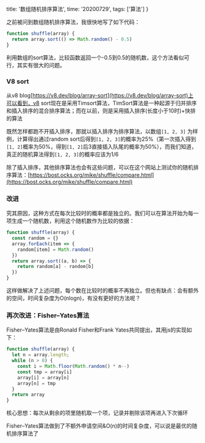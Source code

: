 
  title: '数组随机排序算法',
  time: '20200729',
  tags: ['算法']
}

之前被问到数组随机排序算法，我很快地写了如下代码：

```js
function shuffle(array) {
  return array.sort(() => Math.random() - 0.5)
}
```

利用数组的sort算法，比较函数返回一个-0.5到0.5的随机数，这个方法看似可行，其实有很大的问题。

### V8 sort

从v8 blog[https://v8.dev/blog/array-sort](https://v8.dev/blog/array-sort)上可以看到，v8 sort现在是采用Timsort算法，TimSort算法是一种起源于归并排序和插入排序的混合排序算法；而在以前，则是采用插入排序(长度小于10时)+快排的算法

既然怎样都跑不开插入排序，那就以插入排序为排序算法，以数组`[1, 2, 3]` 为样例，计算得出通过random sort后得到`[1, 2, 3]`的概率为25%（第一次插入得到`[1, 2]`概率为50%，得到`[1, 2]`后3直接插入队尾的概率为50%），而我们知道，真正的随机算法得到`[1, 2, 3]`的概率应该为1/6

除了插入排序，其他排序算法也会有这些问题，可以在这个网站上测试你的随机排序算法：[https://bost.ocks.org/mike/shuffle/compare.html](https://bost.ocks.org/mike/shuffle/compare.html)

### 改进

究其原因，这种方式在每次比较时的概率都是独立的。我们可以在算法开始为每一项生成一个随机数，利用这个随机数作为比较的依据：

```js
function shuffle(array) {
  const random = {}
  array.forEach(item => {
    random[item] = Math.random()
  })
  return array.sort((a, b) => {
    return random[a] - random[b]
  })
}
```

这样做解决了上述问题，每个数在比较时的概率不再独立。但也有缺点：会有额外的空间，时间复杂度为O(nlogn)，有没有更好的方法呢？

### 再次改进：Fisher–Yates算法

Fisher–Yates算法是由Ronald Fisher和Frank Yates共同提出，其用js的实现如下：

```js
function shuffle(array) {
  let n = array.length;
  while (n > 0) {
    const i = Math.floor(Math.random() * n--)
    const tmp = array[i]
    array[i] = array[n]
    array[n] = tmp
  }
  return array
}
```

核心思想：每次从剩余的项里随机取一个项，记录并剔除该项再进入下次循环

Fisher–Yates算法做到了不额外申请空间&O(n)的时间复杂度，可以说是最优的随机排序算法了

